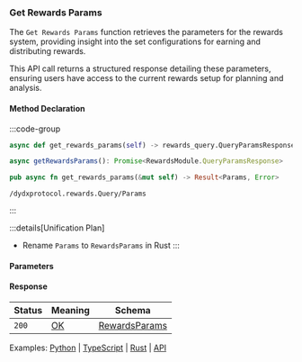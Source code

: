 ### Get Rewards Params

The `Get Rewards Params` function retrieves the parameters for the rewards system, providing insight into the set configurations for earning and distributing rewards.

This API call returns a structured response detailing these parameters, ensuring users have access to the current rewards setup for planning and analysis.

#### Method Declaration

:::code-group

```python [Python]
async def get_rewards_params(self) -> rewards_query.QueryParamsResponse
```

```typescript [TypeScript]
async getRewardsParams(): Promise<RewardsModule.QueryParamsResponse>
```

```rust [Rust]
pub async fn get_rewards_params(&mut self) -> Result<Params, Error>
```

```url [API]
/dydxprotocol.rewards.Query/Params
```

:::

:::details[Unification Plan]
- Rename `Params` to `RewardsParams` in Rust
:::

#### Parameters

#### Response

| Status | Meaning     | Schema                          |
| ------ | ----------- | ------------------------------- |
| `200`  | [OK]        | [RewardsParams]                  |

Examples: [Python] | [TypeScript] | [Rust] | [API]

[Python]: https://github.com/dydxprotocol/v4-clients/blob/3e8c7e1b960291b7ef273962d374d9934a5c4d33/v4-client-py-v2/examples/validator_get_example.py#L184
[TypeScript]: https://github.com/dydxprotocol/v4-clients/blob/3e8c7e1b960291b7ef273962d374d9934a5c4d33/v4-client-js/examples/validator_get_example.ts#L97
[Rust]: https://github.com/dydxprotocol/v4-clients/blob/3e8c7e1b960291b7ef273962d374d9934a5c4d33/v4-client-rs/client/examples/validator_get.rs#L116
[API]: https://test-dydx-rest.kingnodes.com/dydxprotocol/v4/rewards/params

[OK]: /types/ok
[RewardsParams]: /types/rewards_params
